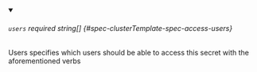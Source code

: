 
<details className="config-field" data-expandable="false" open>
<summary>

###### `users` <span className="config-field-required" data-required="false">required</span> <span className="config-field-type">string[]</span> <span className="config-field-default"></span> <span className="config-field-enum"></span> {#spec-clusterTemplate-spec-access-users}

Users specifies which users should be able to access this secret with the aforementioned verbs

</summary>



</details>
